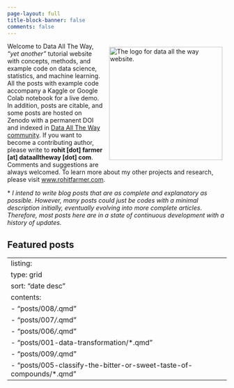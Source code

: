 ```yaml
---
page-layout: full
title-block-banner: false
comments: false
---
```


<p>

<img src="logo-nobg.png" alt="The logo for data all the way website." align="right" width="260" style="padding: 10px 10px 10px 10px;" /></a>


Welcome to Data All The Way, *"yet another"* tutorial website with concepts, methods, and example code on data science, statistics, and machine learning. All the posts with example code accompany a Kaggle or Google Colab notebook for a live demo. In addition, posts are citable, and some posts are hosted on Zenodo with a permanent DOI and indexed in [Data All The Way community](https://zenodo.org/communities/data-all-the-way/). If you want to become a contributing author, please write to **rohit \[dot\] farmer \[at\] dataalltheway \[dot\] com**. Comments and suggestions are always welcomed. To learn more about my other projects and research, please visit [www.rohitfarmer.com](www.rohitfarmer.com).

\* *I intend to write blog posts that are as complete and explanatory as possible. However, many posts could just be codes with a minimal description initially, eventually evolving into more complete articles. Therefore, most posts here are in a state of continuous development with a history of updates.*

</p>

## Featured posts

---
listing:
  type: grid
  sort: "date desc"
  contents:
    - "posts/008*/*.qmd"
    - "posts/007*/*.qmd"
    - "posts/006*/*.qmd"
    - "posts/001-data-transformation/*.qmd"
    - "posts/009*/*.qmd"
    - "posts/005-classify-the-bitter-or-sweet-taste-of-compounds/*.qmd"
---
